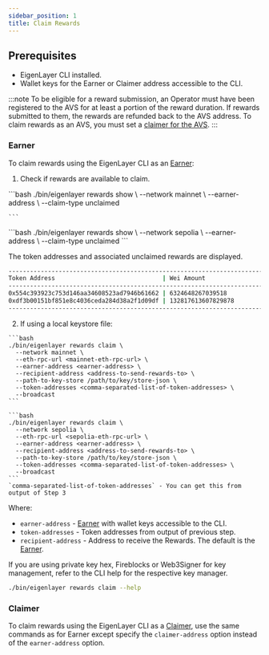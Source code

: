 ```yaml
---
sidebar_position: 1
title: Claim Rewards
---
```



## Prerequisites
* EigenLayer CLI installed.
* Wallet keys for the Earner or Claimer address accessible to the CLI.

:::note
To be eligible for a reward submission, an Operator must have been registered to the AVS for at least a portion
of the reward duration. If rewards submitted to them, the rewards are
refunded back to the AVS address. To claim rewards as an AVS, you must set a [claimer for the AVS](../configurerewards/set-rewards-claimer.md).
:::

### Earner

To claim rewards using the EigenLayer CLI as an [Earner](../../../concepts/rewards/earners-claimers-recipients.md):

1. Check if rewards are available to claim.

<Tabs groupId="network">
  <TabItem value="mainnet" label="Mainnet">
    ```bash
    ./bin/eigenlayer rewards show \
      --network mainnet \
      --earner-address <earner-address> \
      --claim-type unclaimed

    ```

  </TabItem>
  <TabItem value="sepolia" label="Sepolia">
    ```bash
    ./bin/eigenlayer rewards show \
      --network sepolia \
      --earner-address <earner-address> \
      --claim-type unclaimed
    ```
  </TabItem>
</Tabs>

The token addresses and associated unclaimed rewards are displayed.

```bash
---------------------------------------------------------------------------------------
Token Address                              | Wei Amount
---------------------------------------------------------------------------------------
0x554c393923c753d146aa34608523ad7946b61662 | 6324648267039518
0xdf3b00151bf851e8c4036ceda284d38a2f1d09df | 132817613607829878
---------------------------------------------------------------------------------------
```

2. If using a local keystore file:

<Tabs groupId="network">
  <TabItem value="mainnet" label="Mainnet">

    ```bash
    ./bin/eigenlayer rewards claim \
      --network mainnet \
      --eth-rpc-url <mainnet-eth-rpc-url> \
      --earner-address <earner-address> \
      --recipient-address <address-to-send-rewards-to> \
      --path-to-key-store /path/to/key/store-json \
      --token-addresses <comma-separated-list-of-token-addresses> \
      --broadcast
    ```

  </TabItem>
  <TabItem value="sepolia" label="Sepolia">

    ```bash
    ./bin/eigenlayer rewards claim \
      --network sepolia \
      --eth-rpc-url <sepolia-eth-rpc-url> \
      --earner-address <earner-address> \
      --recipient-address <address-to-send-rewards-to> \
      --path-to-key-store /path/to/key/store-json \
      --token-addresses <comma-separated-list-of-token-addresses> \
      --broadcast
    ```
    `comma-separated-list-of-token-addresses` - You can get this from output of Step 3
  </TabItem>
</Tabs>

Where: 
* `earner-address` - [Earner](../../../concepts/rewards/earners-claimers-recipients.md) with wallet keys accessible to the CLI.
* `token-addresses` - Token addresses from output of previous step. 
* `recipient-address` - Address to receive the Rewards. The default is the [Earner](../../../concepts/rewards/earners-claimers-recipients.md).

If you are using private key hex, Fireblocks or Web3Signer for key management, refer to the CLI help for the respective key manager.

```bash
./bin/eigenlayer rewards claim --help
```

### Claimer

To claim rewards using the EigenLayer CLI as a [Claimer](../../../concepts/rewards/earners-claimers-recipients.md),
use the same commands as for Earner except specify the `claimer-address` option instead of the `earner-address` option.